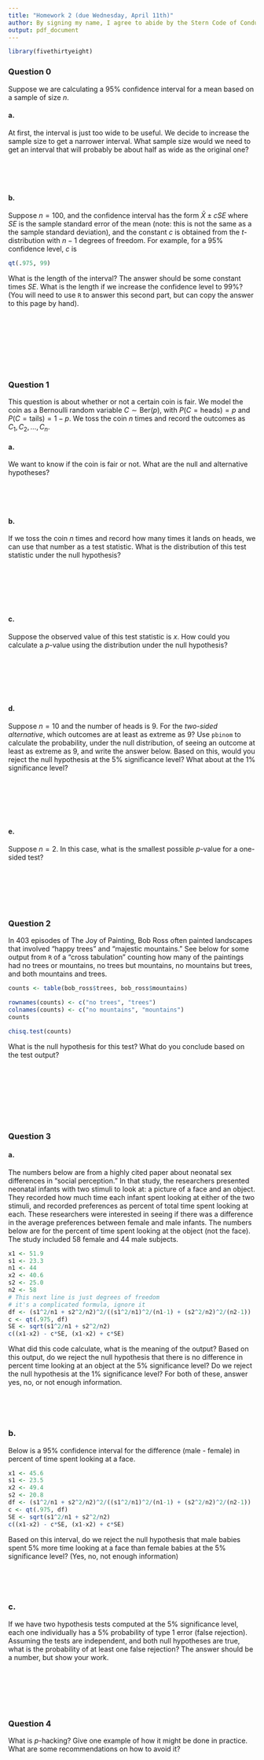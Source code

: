 ```yaml
---
title: "Homework 2 (due Wednesday, April 11th)"
author: By signing my name, I agree to abide by the Stern Code of Conduct _______________
output: pdf_document
---
```


```r
library(fivethirtyeight)
```

### Question 0

Suppose we are calculating a 95\% confidence interval for a mean based on a sample of size $n$.

#### a.

At first, the interval is just too wide to be useful. We decide to increase the sample size to get a narrower interval. What sample size would we need to get an interval that will probably be about half as wide as the original one?

\ 

\ 

#### b. 

Suppose $n = 100$, and the confidence interval has the form $\bar X \pm c SE$ where $SE$ is the sample standard error of the mean (note: this is not the same as a the sample standard deviation), and the constant $c$ is obtained from the $t$-distribution with $n-1$ degrees of freedom. For example, for a 95\% confidence level, $c$ is

```r
qt(.975, 99)
```
What is the length of the interval? The answer should be some constant times $SE$. What is the length if we increase the confidence level to 99\%? (You will need to use `R` to answer this second part, but can copy the answer to this page by hand). 

\ 

\ 

\ 

\ 



### Question 1

This question is about whether or not a certain coin is fair. We model the coin as a Bernoulli random variable $C \sim \text{Ber}(p)$, with $P(C = \text{heads}) = p$ and $P(C = \text{tails}) = 1-p$. We toss the coin $n$ times and record the outcomes as $C_1, C_2, \ldots, C_n$. 

#### a. 

We want to know if the coin is fair or not. What are the null and alternative hypotheses?

\ 

\ 

#### b. 

If we toss the coin $n$ times and record how many times it lands on heads, we can use that number as a test statistic. What is the distribution of this test statistic under the null hypothesis?

\ 

\ 

\ 

#### c. 

Suppose the observed value of this test statistic is $x$. How could you calculate a $p$-value using the distribution under the null hypothesis?

\ 

\ 

\ 

#### d. 

Suppose $n = 10$ and the number of heads is 9. For the *two-sided alternative*, which outcomes are at least as extreme as 9? Use `pbinom` to calculate the probability, under the null distribution, of seeing an outcome at least as extreme as 9, and write the answer below. Based on this, would you reject the null hypothesis at the 5\% significance level? What about at the 1\% significance level?

\ 

\ 

\ 

#### e. 

Suppose $n = 2$. In this case, what is the smallest possible $p$-value for a one-sided test?

\ 

\ 

\ 

### Question 2

In 403 episodes of The Joy of Painting, Bob Ross often painted landscapes that involved "happy trees" and "majestic mountains." See below for some output from `R` of a "cross tabulation" counting how many of the paintings had no trees or mountains, no trees but mountains, no mountains but trees, and both mountains and trees.
```r
counts <- table(bob_ross$trees, bob_ross$mountains)
```
```r
rownames(counts) <- c("no trees", "trees")
colnames(counts) <- c("no mountains", "mountains")
counts
```
```r
chisq.test(counts)
```
What is the null hypothesis for this test? What do you conclude based on the test output?

\ 

\ 

\ 

\ 

### Question 3

#### a.

The numbers below are from a highly cited paper about neonatal sex differences in "social perception." In that study, the researchers presented neonatal infants with two stimuli to look at: a picture of a face and an object. They recorded how much time each infant spent looking at either of the two stimuli, and recorded preferences as percent of total time spent looking at each. These researchers were interested in seeing if there was a difference in the average preferences between female and male infants. The numbers below are for the percent of time spent looking at the object (not the face). The study included 58 female and 44 male subjects.

```r
x1 <- 51.9
s1 <- 23.3
n1 <- 44
x2 <- 40.6
s2 <- 25.0
n2 <- 58
# This next line is just degrees of freedom
# it's a complicated formula, ignore it
df <- (s1^2/n1 + s2^2/n2)^2/((s1^2/n1)^2/(n1-1) + (s2^2/n2)^2/(n2-1))
c <- qt(.975, df)
SE <- sqrt(s1^2/n1 + s2^2/n2)
c((x1-x2) - c*SE, (x1-x2) + c*SE)
```
What did this code calculate, what is the meaning of the output? Based on this output, do we reject the null hypothesis that there is no difference in percent time looking at an object at the 5\% significance level? Do we reject the null hypothesis at the 1\% significance level? For both of these, answer yes, no, or not enough information.

\ 

\ 


### b. 

Below is a 95\% confidence interval for the difference (male - female) in percent of time spent looking at a face.

```r
x1 <- 45.6
s1 <- 23.5
x2 <- 49.4
s2 <- 20.8
df <- (s1^2/n1 + s2^2/n2)^2/((s1^2/n1)^2/(n1-1) + (s2^2/n2)^2/(n2-1))
c <- qt(.975, df)
SE <- sqrt(s1^2/n1 + s2^2/n2)
c((x1-x2) - c*SE, (x1-x2) + c*SE)
```

Based on this interval, do we reject the null hypothesis that male babies spent 5\% more time looking at a face than female babies at the 5\% significance level? (Yes, no, not enough information)

\ 

\ 

### c. 

If we have two hypothesis tests computed at the 5\% significance level, each one individually has a 5\% probability of type 1 error (false rejection). Assuming the tests are independent, and both null hypotheses are true, what is the probability of at least one false rejection? The answer should be a number, but show your work.

\ 

\ 

\ 

### Question 4

What is $p$-hacking? Give one example of how it might be done in practice. What are some recommendations on how to avoid it?

\ 

\ 

\ 

\ 

\ 

\ 

\ 

\ 

\ 

\ 

\ 

\ 

\ 

\ 

\ 

\ 

### Reference

Connellan, J., Baron-Cohen, S., Wheelwright, S., Batki, A., & Ahluwalia, J. (2000). Sex differences in human neonatal social perception. Infant behavior and Development, 23(1), 113-118.

https://pdfs.semanticscholar.org/50c7/f3fb0b144fb648fb4238d01d2837c57ce36b.pdf 
